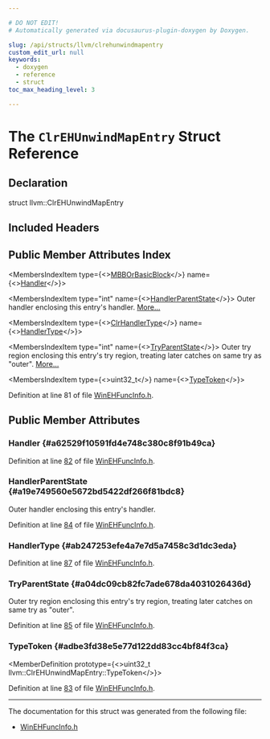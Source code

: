 ```yaml
---

# DO NOT EDIT!
# Automatically generated via docusaurus-plugin-doxygen by Doxygen.

slug: /api/structs/llvm/clrehunwindmapentry
custom_edit_url: null
keywords:
  - doxygen
  - reference
  - struct
toc_max_heading_level: 3

---
```





# The `ClrEHUnwindMapEntry` Struct Reference

<DoxygenPage pluginConfig={pluginConfig}>



## Declaration

<CodeBlock>struct llvm::ClrEHUnwindMapEntry</CodeBlock>

## Included Headers

<IncludesList>
<IncludesListItem
  filePath="llvm/CodeGen/WinEHFuncInfo.h"
  permalink="/docs/api/files/include/include/llvm/include/llvm/codegen/winehfuncinfo-h"
  isLocal="true" />
</IncludesList>

## Public Member Attributes Index

<MembersIndex>

<MembersIndexItem
  type={<><a href="/docs/api/namespaces/llvm/#afc0ede73d465f8fc6889481109670943">MBBOrBasicBlock</a></>}
  name={<><a href="#a62529f10591fd4e748c380c8f91b49ca">Handler</a></>}>
</MembersIndexItem>

<MembersIndexItem
  type="int"
  name={<><a href="#a19e749560e5672bd5422df266f81bdc8">HandlerParentState</a></>}>
Outer handler enclosing this entry&#39;s handler. <a href="#a19e749560e5672bd5422df266f81bdc8">More...</a>
</MembersIndexItem>

<MembersIndexItem
  type={<><a href="/docs/api/namespaces/llvm/#aaee5189b9c4db9ad666a88abaf1ee0c4">ClrHandlerType</a></>}
  name={<><a href="#ab247253efe4a7e7d5a7458c3d1dc3eda">HandlerType</a></>}>
</MembersIndexItem>

<MembersIndexItem
  type="int"
  name={<><a href="#a04dc09cb82fc7ade678da4031026436d">TryParentState</a></>}>
Outer try region enclosing this entry&#39;s try region, treating later catches on same try as &quot;outer&quot;. <a href="#a04dc09cb82fc7ade678da4031026436d">More...</a>
</MembersIndexItem>

<MembersIndexItem
  type={<>uint32&#95;t</>}
  name={<><a href="#adbe3fd38e5e77d122dd83cc4bf84f3ca">TypeToken</a></>}>
</MembersIndexItem>

</MembersIndex>


Definition at line 81 of file <a href="/docs/api/files/include/include/llvm/include/llvm/codegen/winehfuncinfo-h">WinEHFuncInfo.h</a>.

<SectionDefinition>

## Public Member Attributes

### Handler {#a62529f10591fd4e748c380c8f91b49ca}

<MemberDefinition
  prototype="MBBOrBasicBlock llvm::ClrEHUnwindMapEntry::Handler">

Definition at line <a href="/docs/api/files/include/include/llvm/include/llvm/codegen/winehfuncinfo-h/#l00082">82</a> of file <a href="/docs/api/files/include/include/llvm/include/llvm/codegen/winehfuncinfo-h">WinEHFuncInfo.h</a>.
</MemberDefinition>

### HandlerParentState {#a19e749560e5672bd5422df266f81bdc8}

<MemberDefinition
  prototype="int llvm::ClrEHUnwindMapEntry::HandlerParentState">
Outer handler enclosing this entry&#39;s handler.

Definition at line <a href="/docs/api/files/include/include/llvm/include/llvm/codegen/winehfuncinfo-h/#l00084">84</a> of file <a href="/docs/api/files/include/include/llvm/include/llvm/codegen/winehfuncinfo-h">WinEHFuncInfo.h</a>.
</MemberDefinition>

### HandlerType {#ab247253efe4a7e7d5a7458c3d1dc3eda}

<MemberDefinition
  prototype="ClrHandlerType llvm::ClrEHUnwindMapEntry::HandlerType">

Definition at line <a href="/docs/api/files/include/include/llvm/include/llvm/codegen/winehfuncinfo-h/#l00087">87</a> of file <a href="/docs/api/files/include/include/llvm/include/llvm/codegen/winehfuncinfo-h">WinEHFuncInfo.h</a>.
</MemberDefinition>

### TryParentState {#a04dc09cb82fc7ade678da4031026436d}

<MemberDefinition
  prototype="int llvm::ClrEHUnwindMapEntry::TryParentState">
Outer try region enclosing this entry&#39;s try region, treating later catches on same try as &quot;outer&quot;.

Definition at line <a href="/docs/api/files/include/include/llvm/include/llvm/codegen/winehfuncinfo-h/#l00085">85</a> of file <a href="/docs/api/files/include/include/llvm/include/llvm/codegen/winehfuncinfo-h">WinEHFuncInfo.h</a>.
</MemberDefinition>

### TypeToken {#adbe3fd38e5e77d122dd83cc4bf84f3ca}

<MemberDefinition
  prototype={<>uint32&#95;t llvm::ClrEHUnwindMapEntry::TypeToken</>}>

Definition at line <a href="/docs/api/files/include/include/llvm/include/llvm/codegen/winehfuncinfo-h/#l00083">83</a> of file <a href="/docs/api/files/include/include/llvm/include/llvm/codegen/winehfuncinfo-h">WinEHFuncInfo.h</a>.
</MemberDefinition>

</SectionDefinition>

<hr/>

The documentation for this struct was generated from the following file:

<ul>
<li><a href="/docs/api/files/include/include/llvm/include/llvm/codegen/winehfuncinfo-h">WinEHFuncInfo.h</a></li>
</ul>

</DoxygenPage>
